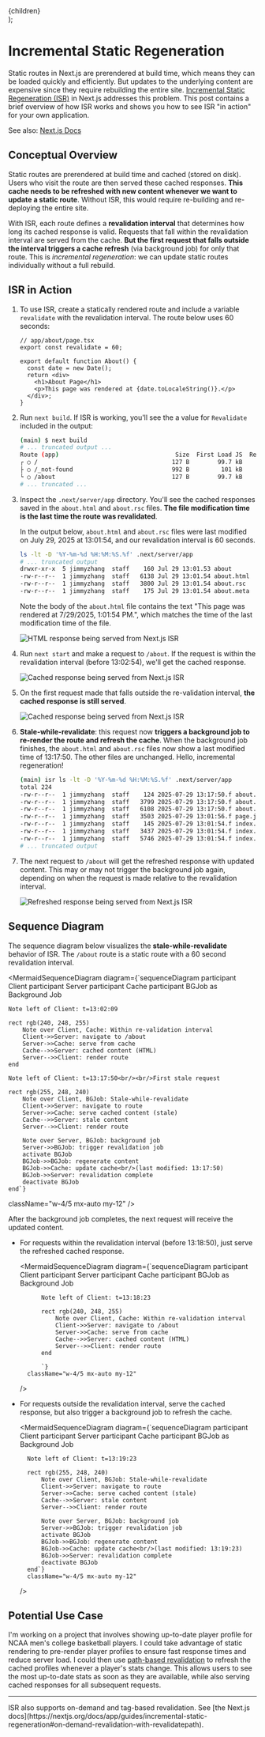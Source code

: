 
  <div className="text-center mx-auto text-gray-500 max-w-2xl [&>p]:text-xs [&>p]:!text-xs [&>p]:!m-0 [&>p]:!leading-normal">
    {children}
  </div>
);

<TOC/>


# Incremental Static Regeneration

Static routes in Next.js are prerendered at build time, which means they can be loaded quickly and efficiently. But updates to the underlying content are expensive since they require rebuilding the entire site. [Incremental Static Regeneration (ISR)](https://nextjs.org/docs/app/guides/incremental-static-regeneration) in Next.js addresses this problem. This post contains a brief overview of how ISR works and shows you how to see ISR "in action" for your own application.

<div className="text-gray-500 text-sm">
  <p>See also: <a href="https://nextjs.org/docs/app/guides/incremental-static-regeneration" className="text-blue-500">Next.js Docs</a></p>
</div>

## Conceptual Overview


Static routes are prerendered at build time and cached (stored on disk). Users who visit the route are then served these cached responses. **This cache needs to be refreshed with new content whenever we want to update a  static route**. Without ISR, this would require re-building and re-deploying the entire site.


With ISR, each route defines a **revalidation interval** that determines how long its cached response is valid. Requests that fall within the revalidation interval are served from the cache. **But the first request that falls outside the interval triggers a cache refresh** (via background job) for only that route. This is *incremental regeneration*: we can update static routes individually without a full rebuild.

## ISR in Action

1. To use ISR, create a statically rendered route and include a variable `revalidate` with the revalidation interval<FootnoteReference id="1"/>. The route below uses 60 seconds:

   ```tsx
   // app/about/page.tsx
   export const revalidate = 60;

   export default function About() {
     const date = new Date();
     return <div>
       <h1>About Page</h1>
       <p>This page was rendered at {date.toLocaleString()}.</p>
     </div>;
   }
   ```

2. Run `next build`. If ISR is working, you'll see the a value for `Revalidate` included in the output:

    ```bash {6}
    (main) $ next build
    # ... truncated output ...
    Route (app)                                 Size  First Load JS  Revalidate  Expire
    ┌ ○ /                                      127 B        99.7 kB
    ├ ○ /_not-found                            992 B         101 kB
    └ ○ /about                                 127 B        99.7 kB          1m      1y
    # ... truncated ...
    ```

3. Inspect the `.next/server/app` directory. You'll see the cached responses saved in the `about.html` and `about.rsc` files. **The file modification time is the last time the route was revalidated**. 

    In the output below, `about.html` and `about.rsc` files were last modified on July 29, 2025 at 13:01:54, and our revalidation interval is 60 seconds.

    ```bash {4,5}
    ls -lt -D '%Y-%m-%d %H:%M:%S.%f' .next/server/app
    # ... truncated output
    drwxr-xr-x  5 jimmyzhang  staff    160 Jul 29 13:01.53 about
    -rw-r--r--  1 jimmyzhang  staff   6138 Jul 29 13:01.54 about.html
    -rw-r--r--  1 jimmyzhang  staff   3800 Jul 29 13:01.54 about.rsc
    -rw-r--r--  1 jimmyzhang  staff    175 Jul 29 13:01.54 about.meta
    ```

    Note the body of the `about.html` file contains the text "This page was rendered at 7/29/2025, 1:01:54 PM.", which matches the time of the last modification time of the file.

    <div className="flex justify-center my-8">
        <Image 
            src="/images/nextjs-isr/html-response.png"
            alt="HTML response being served from Next.js ISR"
            width={500}
            height={500}
            className="mx-auto h-auto rounded-md border"
        />
    </div>    

4. Run `next start` and make a request to `/about`. If the request is within the revalidation interval <span className="text-xs text-gray-500">(before 13:02:54)</span>, we'll get the cached response.

    <div className="flex justify-center my-8">
        <Image 
            src="/images/nextjs-isr/cached-response.png"
            alt="Cached response being served from Next.js ISR"
            width={3572}
            height={1544}
            className="w-[90%] mx-auto h-auto rounded-md border"
        />
    </div>

5. On the first request made that falls outside the re-validation interval, **the cached response is still served**.


     <div className="flex justify-center my-8">
        <Image 
            src="/images/nextjs-isr/invalidate-response.png"
            alt="Cached response being served from Next.js ISR"
            width={3572}
            height={1544}
            className="w-[90%] mx-auto h-auto rounded-md border"
        />
    </div>


6. **Stale-while-revalidate**: this request now **triggers a background job to re-render the route and refresh the cache**. When the background job finishes, the `about.html` and `about.rsc` files now show a last modified time of 13:17:50. The other files are unchanged. Hello, incremental regeneration!

    ```bash {3-5}
    (main) isr ls -lt -D '%Y-%m-%d %H:%M:%S.%f' .next/server/app
    total 224
    -rw-r--r--  1 jimmyzhang  staff    124 2025-07-29 13:17:50.f about.meta # REFRESHED
    -rw-r--r--  1 jimmyzhang  staff   3799 2025-07-29 13:17:50.f about.rsc # REFRESHED
    -rw-r--r--  1 jimmyzhang  staff   6108 2025-07-29 13:17:50.f about.html # REFRESHED
    -rw-r--r--  1 jimmyzhang  staff   3503 2025-07-29 13:01:56.f page.js.nft.json # unchanged
    -rw-r--r--  1 jimmyzhang  staff    145 2025-07-29 13:01:54.f index.meta # unchanged
    -rw-r--r--  1 jimmyzhang  staff   3437 2025-07-29 13:01:54.f index.rsc # unchanged
    -rw-r--r--  1 jimmyzhang  staff   5746 2025-07-29 13:01:54.f index.html # unchanged
    # ... truncated output
    ```

7. The next request to `/about` will get the refreshed response with updated content. This may or may not trigger the background job again, depending on when the request is made relative to the revalidation interval.


     <div className="flex justify-center my-8">
        <Image 
            src="/images/nextjs-isr/refresh.png"
            alt="Refreshed response being served from Next.js ISR"
            width={3572}
            height={1544}
            className="w-[90%] mx-auto h-auto rounded-md border"
        />
    </div>


## Sequence Diagram

The sequence diagram below visualizes the **stale-while-revalidate** behavior of ISR. The `/about` route is a static route with a 60 second revalidation interval.

<MermaidSequenceDiagram 
  diagram={`sequenceDiagram
    participant Client
    participant Server
    participant Cache
    participant BGJob as Background Job

    Note left of Client: t=13:02:09

    rect rgb(240, 248, 255)
        Note over Client, Cache: Within re-validation interval
        Client->>Server: navigate to /about
        Server->>Cache: serve from cache
        Cache-->>Server: cached content (HTML)
        Server-->>Client: render route
    end

    Note left of Client: t=13:17:50<br/><br/>First stale request

    rect rgb(255, 248, 240)
        Note over Client, BGJob: Stale-while-revalidate
        Client->>Server: navigate to route
        Server->>Cache: serve cached content (stale)
        Cache-->>Server: stale content
        Server-->>Client: render route

        Note over Server, BGJob: background job
        Server->>BGJob: trigger revalidation job
        activate BGJob
        BGJob->>BGJob: regenerate content
        BGJob->>Cache: update cache<br/>(last modified: 13:17:50)
        BGJob->>Server: revalidation complete
        deactivate BGJob
    end`}
  className="w-4/5 mx-auto my-12"
/>


After the background job completes, the next request will receive the updated content.

* For requests within the revalidation interval <span className="text-xs text-gray-500">(before 13:18:50)</span>, just serve the refreshed cached response.

    <MermaidSequenceDiagram 
        diagram={`sequenceDiagram
            participant Client
            participant Server
            participant Cache
            participant BGJob as Background Job

            Note left of Client: t=13:18:23

            rect rgb(240, 248, 255)
                Note over Client, Cache: Within re-validation interval
                Client->>Server: navigate to /about
                Server->>Cache: serve from cache
                Cache-->>Server: cached content (HTML)
                Server-->>Client: render route
            end

            `}
        className="w-4/5 mx-auto my-12"
    />


* For requests outside the revalidation interval, serve the cached response, but also trigger a background job to refresh the cache.






  <MermaidSequenceDiagram 
    diagram={`sequenceDiagram
        participant Client
        participant Server
        participant Cache
        participant BGJob as Background Job

        Note left of Client: t=13:19:23

        rect rgb(255, 248, 240)
            Note over Client, BGJob: Stale-while-revalidate
            Client->>Server: navigate to route
            Server->>Cache: serve cached content (stale)
            Cache-->>Server: stale content
            Server-->>Client: render route

            Note over Server, BGJob: background job
            Server->>BGJob: trigger revalidation job
            activate BGJob
            BGJob->>BGJob: regenerate content
            BGJob->>Cache: update cache<br/>(last modified: 13:19:23)
            BGJob->>Server: revalidation complete
            deactivate BGJob
        end`}
        className="w-4/5 mx-auto my-12"
    />


## Potential Use Case

I'm working on a project that involves showing up-to-date player profile for NCAA men's college basketball players. I could take advantage of static rendering to pre-render player profiles to ensure fast response times and reduce server load. I could then use [path-based revalidation](https://nextjs.org/docs/app/guides/incremental-static-regeneration#on-demand-revalidation-with-revalidatepath) to refresh the cached profiles whenever a player's stats change. This allows users to see the most up-to-date stats as soon as they are available, while also serving cached responses for all subsequent requests.






---

<Footnote id="1">
  ISR also supports on-demand and tag-based revalidation. See [the Next.js docs](https://nextjs.org/docs/app/guides/incremental-static-regeneration#on-demand-revalidation-with-revalidatepath).
</Footnote>